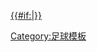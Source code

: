 [[2010/11賽季歐洲聯賽#附加賽|{{#if:{{{dc|}}}|{{nowrap|-{zh:歐霸;zh-hans:欧洲联赛;zh-hant:歐霸;zh-cn:欧洲联赛;}-2010/11賽季}}}} {{nowrap|附加賽}}]]<!--
--><noinclude>[[Category:足球模板]]

</noinclude>